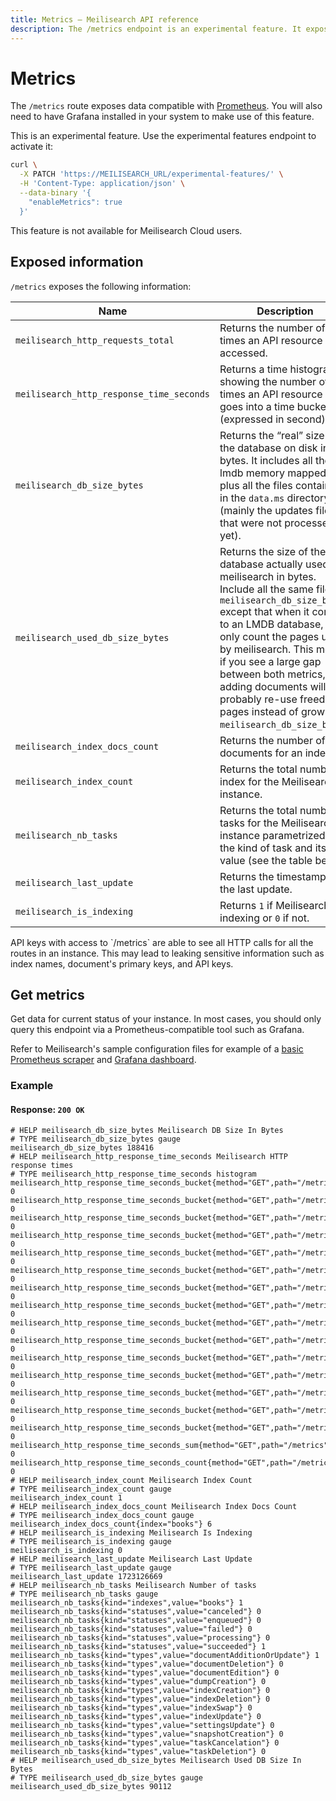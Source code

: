 ```yaml
---
title: Metrics — Meilisearch API reference
description: The /metrics endpoint is an experimental feature. It exposes data compatible with Prometheus and offers insight into Meilisearch's behavior and performance.
---
```


# Metrics <NoticeTag type="experimental" label="experimental" />

The `/metrics` route exposes data compatible with [Prometheus](https://prometheus.io/). You will also need to have Grafana installed in your system to make use of this feature.

<Capsule intent="note" title="Activating `/metrics`">
This is an experimental feature. Use the experimental features endpoint to activate it:

```sh
curl \
  -X PATCH 'https://MEILISEARCH_URL/experimental-features/' \
  -H 'Content-Type: application/json' \
  --data-binary '{
    "enableMetrics": true
  }'
```

This feature is not available for Meilisearch Cloud users.
</Capsule>

## Exposed information

`/metrics` exposes the following information:

| Name                                     | Description | Type      |
|------------------------------------------|-------------|-----------|
| `meilisearch_http_requests_total`        | Returns the number of times an API resource is accessed. | counter   |
| `meilisearch_http_response_time_seconds` | Returns a time histogram showing the number of times an API resource call goes into a time bucket (expressed in second). | histogram |
| `meilisearch_db_size_bytes`              | Returns the “real” size of the database on disk in bytes. It includes all the lmdb memory mapped files plus all the files contained in the `data.ms` directory (mainly the updates files that were not processed yet). | gauge     |
| `meilisearch_used_db_size_bytes`         | Returns the size of the database actually used by meilisearch in bytes. Include all the same files as `meilisearch_db_size_bytes` except that when it comes to an LMDB database, we only count the pages used by meilisearch. This means if you see a large gap between both metrics, adding documents will probably re-use freed pages instead of growing `meilisearch_db_size_bytes`. | gauge     |
| `meilisearch_index_docs_count`           | Returns the number of documents for an index. | gauge     |
| `meilisearch_index_count`                | Returns the total number of index for the Meilisearch instance. | gauge     |
| `meilisearch_nb_tasks`                   | Returns the total number of tasks for the Meilisearch instance parametrized by the kind of task and its value (see the table below). | counter   |
| `meilisearch_last_update`                | Returns the timestamp of the last update. | gauge     |
| `meilisearch_is_indexing`                | Returns `1` if Meilisearch is indexing or `0` if not. | gauge     |

<Capsule intent="danger">
API keys with access to `/metrics` are able to see all HTTP calls for all the routes in an instance. This may lead to leaking sensitive information such as index names, document's primary keys, and API keys.
</Capsule>

## Get metrics

<RouteHighlighter method="GET" route="/metrics"/>

Get data for current status of your instance. In most cases, you should only query this endpoint via a Prometheus-compatible tool such as Grafana.

Refer to Meilisearch's sample configuration files for example of a [basic Prometheus scraper](https://github.com/orgs/meilisearch/discussions/assets/prometheus-basic-scraper.yml) and [Grafana dashboard](https://github.com/meilisearch/meilisearch/blob/main/assets/grafana-dashboard.json).

### Example

<CodeSamples id="experimental_get_metrics_1" />

#### Response: `200 OK`

```
# HELP meilisearch_db_size_bytes Meilisearch DB Size In Bytes
# TYPE meilisearch_db_size_bytes gauge
meilisearch_db_size_bytes 188416
# HELP meilisearch_http_response_time_seconds Meilisearch HTTP response times
# TYPE meilisearch_http_response_time_seconds histogram
meilisearch_http_response_time_seconds_bucket{method="GET",path="/metrics",le="0.005"} 0
meilisearch_http_response_time_seconds_bucket{method="GET",path="/metrics",le="0.01"} 0
meilisearch_http_response_time_seconds_bucket{method="GET",path="/metrics",le="0.025"} 0
meilisearch_http_response_time_seconds_bucket{method="GET",path="/metrics",le="0.05"} 0
meilisearch_http_response_time_seconds_bucket{method="GET",path="/metrics",le="0.075"} 0
meilisearch_http_response_time_seconds_bucket{method="GET",path="/metrics",le="0.1"} 0
meilisearch_http_response_time_seconds_bucket{method="GET",path="/metrics",le="0.25"} 0
meilisearch_http_response_time_seconds_bucket{method="GET",path="/metrics",le="0.5"} 0
meilisearch_http_response_time_seconds_bucket{method="GET",path="/metrics",le="0.75"} 0
meilisearch_http_response_time_seconds_bucket{method="GET",path="/metrics",le="1"} 0
meilisearch_http_response_time_seconds_bucket{method="GET",path="/metrics",le="2.5"} 0
meilisearch_http_response_time_seconds_bucket{method="GET",path="/metrics",le="5"} 0
meilisearch_http_response_time_seconds_bucket{method="GET",path="/metrics",le="7.5"} 0
meilisearch_http_response_time_seconds_bucket{method="GET",path="/metrics",le="10"} 0
meilisearch_http_response_time_seconds_bucket{method="GET",path="/metrics",le="+Inf"} 0
meilisearch_http_response_time_seconds_sum{method="GET",path="/metrics"} 0
meilisearch_http_response_time_seconds_count{method="GET",path="/metrics"} 0
# HELP meilisearch_index_count Meilisearch Index Count
# TYPE meilisearch_index_count gauge
meilisearch_index_count 1
# HELP meilisearch_index_docs_count Meilisearch Index Docs Count
# TYPE meilisearch_index_docs_count gauge
meilisearch_index_docs_count{index="books"} 6
# HELP meilisearch_is_indexing Meilisearch Is Indexing
# TYPE meilisearch_is_indexing gauge
meilisearch_is_indexing 0
# HELP meilisearch_last_update Meilisearch Last Update
# TYPE meilisearch_last_update gauge
meilisearch_last_update 1723126669
# HELP meilisearch_nb_tasks Meilisearch Number of tasks
# TYPE meilisearch_nb_tasks gauge
meilisearch_nb_tasks{kind="indexes",value="books"} 1
meilisearch_nb_tasks{kind="statuses",value="canceled"} 0
meilisearch_nb_tasks{kind="statuses",value="enqueued"} 0
meilisearch_nb_tasks{kind="statuses",value="failed"} 0
meilisearch_nb_tasks{kind="statuses",value="processing"} 0
meilisearch_nb_tasks{kind="statuses",value="succeeded"} 1
meilisearch_nb_tasks{kind="types",value="documentAdditionOrUpdate"} 1
meilisearch_nb_tasks{kind="types",value="documentDeletion"} 0
meilisearch_nb_tasks{kind="types",value="documentEdition"} 0
meilisearch_nb_tasks{kind="types",value="dumpCreation"} 0
meilisearch_nb_tasks{kind="types",value="indexCreation"} 0
meilisearch_nb_tasks{kind="types",value="indexDeletion"} 0
meilisearch_nb_tasks{kind="types",value="indexSwap"} 0
meilisearch_nb_tasks{kind="types",value="indexUpdate"} 0
meilisearch_nb_tasks{kind="types",value="settingsUpdate"} 0
meilisearch_nb_tasks{kind="types",value="snapshotCreation"} 0
meilisearch_nb_tasks{kind="types",value="taskCancelation"} 0
meilisearch_nb_tasks{kind="types",value="taskDeletion"} 0
# HELP meilisearch_used_db_size_bytes Meilisearch Used DB Size In Bytes
# TYPE meilisearch_used_db_size_bytes gauge
meilisearch_used_db_size_bytes 90112
```
